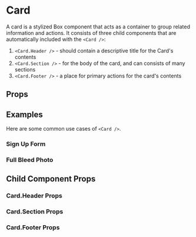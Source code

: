 
<Meta of={Stories} />

# Card

A card is a stylized Box component that acts as a container to group related information and actions.
It consists of three child components that are automatically included with the `<Card />`:

1. `<Card.Header />` - should contain a descriptive title for the Card's contents
1. `<Card.Section />` - for the body of the card, and can consists of many sections
1. `<Card.Footer />` - a place for primary actions for the card's contents

<Canvas of={Stories.OverviewCard} />

## Props

<ArgTypes of={Card} />

## Examples

Here are some common use cases of `<Card />`.

### Sign Up Form

<Canvas of={Stories.ExampleSignUpForm} />

### Full Bleed Photo

<Canvas of={Stories.ExampleFullBleedPhotos} />

## Child Component Props

### Card.Header Props

<ArgTypes of={Card.Header} />

### Card.Section Props

<ArgTypes of={Card.Section} />

### Card.Footer Props

<ArgTypes of={Card.Footer} />
